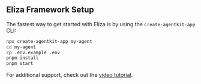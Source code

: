 ## Eliza Framework Setup

The fastest way to get started with Eliza is by using the `create-agentkit-app` CLI:



```bash [Terminal]
npx create-agentkit-app my-agent
cd my-agent
cp .env.example .env
pnpm install
pnpm start
```


For additional support, check out the [video tutorial](https://www.youtube.com/live/DlRR1focAiw).

